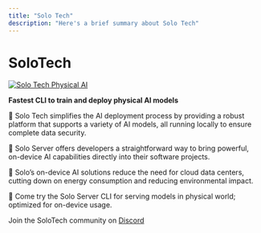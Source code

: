 ```yaml
---
title: "Solo Tech"
description: "Here's a brief summary about Solo Tech"
---
```


# SoloTech

<div style={{ display: 'flex', justifyContent: 'center' }}>
  <a target="_blank" href="https://www.getsolo.tech/">
    <img
      alt="Solo Tech Physical AI"
      src="https://avatars.githubusercontent.com/u/134176335?s=200&v=4"
      style={{ width: '100%' }}
    />
  </a>
</div>

**Fastest CLI to train and deploy physical AI models**

🤖 Solo Tech simplifies the AI deployment process by providing a robust platform that supports a variety of AI models, all running locally to ensure complete data security.

🤖 Solo Server offers developers a straightforward way to bring powerful, on-device AI capabilities directly into their software projects.

🤖 Solo’s on-device AI solutions reduce the need for cloud data centers, cutting down on energy consumption and reducing environmental impact.

🤖 Come try the Solo Server CLI for serving models in physical world; optimized for on-device usage.

Join the SoloTech community on [Discord](https://discord.gg/8kR5VvATUq)